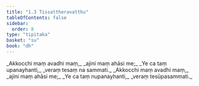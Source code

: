 ```yaml
---
title: "1.3 Tissattheravatthu"
tableOfContents: false
sidebar:
  order: 8
type: "tipitaka"
basket: "su"
book: "dh"
---
```



<DynamicBreadcrumb />

<Division number="3" book="dh" bookNo="18" page="13">

<Paragraph number="4" type="verses" book="dh">
_Akkocchi maṃ avadhi maṃ,_  
_ajini maṃ ahāsi me;_  
_Ye ca taṃ upanayhanti,_  
_veraṃ tesaṃ na sammati._  

</Paragraph>

</Division>
<Division number="4" book="dh" bookNo="18" page="13">

<Paragraph number="5" type="verses" book="dh">
_Akkocchi maṃ avadhi maṃ,_  
_ajini maṃ ahāsi me;_  
_Ye ca taṃ nupanayhanti,_  
_veraṃ tesūpasammati._
</Paragraph>
</Division>